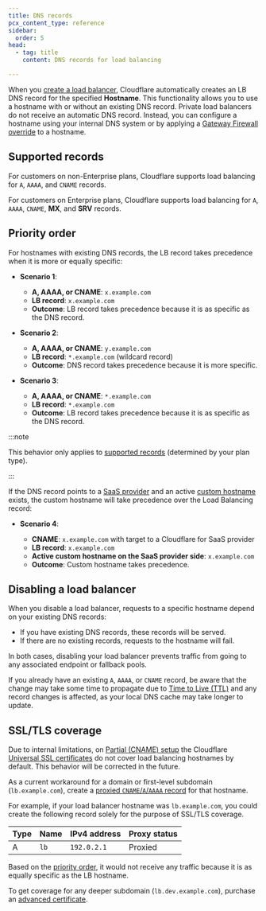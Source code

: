 ```yaml
---
title: DNS records
pcx_content_type: reference
sidebar:
  order: 5
head:
  - tag: title
    content: DNS records for load balancing

---
```


When you [create a load balancer](/load-balancing/load-balancers/create-load-balancer/), Cloudflare automatically creates an LB DNS record for the specified **Hostname**. This functionality allows you to use a hostname with or without an existing DNS record. Private load balancers do not receive an automatic DNS record. Instead, you can configure a hostname using your internal DNS system or by applying a [Gateway Firewall override](/cloudflare-one/policies/gateway/dns-policies/#override) to a hostname.

## Supported records

For customers on non-Enterprise plans, Cloudflare supports load balancing for `A`, `AAAA`, and `CNAME` records.

For customers on Enterprise plans, Cloudflare supports load balancing for `A`, `AAAA`, `CNAME`, **MX**, and **SRV** records.

## Priority order

For hostnames with existing DNS records, the LB record takes precedence when it is more or equally specific:

* **Scenario 1**:

  * **A, AAAA, or CNAME**: `x.example.com`
  * **LB record**: `x.example.com`
  * **Outcome**: LB record takes precedence because it is as specific as the DNS record.

* **Scenario 2**:

  * **A, AAAA, or CNAME**: `y.example.com`
  * **LB record**: `*.example.com` (wildcard record)
  * **Outcome**: DNS record takes precedence because it is more specific.

* **Scenario 3**:

  * **A, AAAA, or CNAME**: `*.example.com`
  * **LB record**: `*.example.com`
  * **Outcome**: LB record takes precedence because it is as specific as the DNS record.

:::note


This behavior only applies to [supported records](#supported-records) (determined by your plan type).


:::

If the DNS record points to a [SaaS provider](/cloudflare-for-platforms/cloudflare-for-saas/) and an active [custom hostname](/cloudflare-for-platforms/cloudflare-for-saas/domain-support/) exists, the custom hostname will take precedence over the Load Balancing record:

* **Scenario 4**:

  * **CNAME**: `x.example.com` with target to a Cloudflare for SaaS provider
  * **LB record**: `x.example.com`
  * **Active custom hostname on the SaaS provider side**: `x.example.com`
  * **Outcome**: Custom hostname takes precedence.

## Disabling a load balancer

When you disable a load balancer, requests to a specific hostname depend on your existing DNS records:

* If you have existing DNS records, these records will be served.
* If there are no existing records, requests to the hostname will fail.

In both cases, disabling your load balancer prevents traffic from going to any associated endpoint or fallback pools.

If you already have an existing `A`, `AAAA`, or `CNAME` record, be aware that the change may take some time to propagate due to [Time to Live (TTL)](/dns/manage-dns-records/reference/ttl/) and any record changes is affected, as your local DNS cache may take longer to update.

## SSL/TLS coverage

Due to internal limitations, on [Partial (CNAME) setup](/dns/zone-setups/partial-setup/) the Cloudflare [Universal SSL certificates](/ssl/edge-certificates/universal-ssl/) do not cover load balancing hostnames by default. This behavior will be corrected in the future.

As a current workaround for a domain or first-level subdomain (`lb.example.com`), create a [proxied `CNAME`/`A`/`AAAA` record](/dns/manage-dns-records/how-to/create-dns-records/) for that hostname.

For example, if your load balancer hostname was `lb.example.com`, you could create the following record solely for the purpose of SSL/TLS coverage.

| Type | Name | IPv4 address | Proxy status |
| ---- | ---- | ------------ | ------------ |
| A    | `lb` | `192.0.2.1`  | Proxied      |

Based on the [priority order](#priority-order), it would not receive any traffic because it is as equally specific as the LB hostname.

To get coverage for any deeper subdomain (`lb.dev.example.com`), purchase an [advanced certificate](/ssl/edge-certificates/advanced-certificate-manager/).
